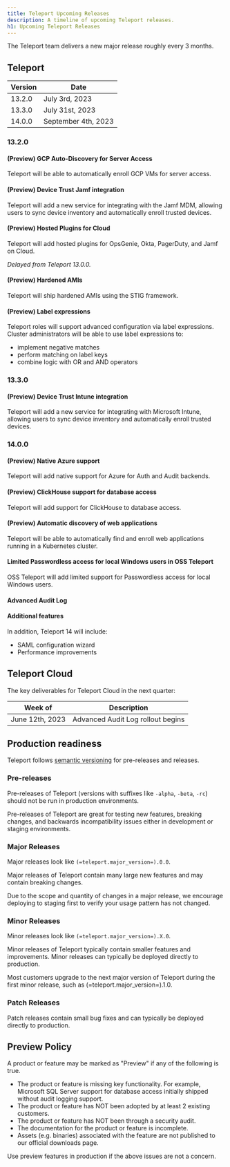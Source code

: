 ```yaml
---
title: Teleport Upcoming Releases
description: A timeline of upcoming Teleport releases.
h1: Upcoming Teleport Releases
---
```


The Teleport team delivers a new major release roughly every 3 months.

## Teleport

| Version | Date                |
|---------|---------------------|
| 13.2.0  | July 3rd, 2023      |
| 13.3.0  | July 31st, 2023     |
| 14.0.0  | September 4th, 2023 |

### 13.2.0

#### (Preview) GCP Auto-Discovery for Server Access

Teleport will be able to automatically enroll GCP VMs for server access.

#### (Preview) Device Trust Jamf integration

Teleport will add a new service for integrating with the Jamf MDM, allowing
users to sync device inventory and automatically enroll trusted devices.

#### (Preview) Hosted Plugins for Cloud

Teleport will add hosted plugins for OpsGenie, Okta, PagerDuty, and Jamf on
Cloud.

*Delayed from Teleport 13.0.0.*

#### (Preview) Hardened AMIs

Teleport will ship hardened AMIs using the STIG framework.

#### (Preview) Label expressions

Teleport roles will support advanced configuration via label expressions.
Cluster administrators will be able to use label expressions to:

- implement negative matches
- perform matching on label keys
- combine logic with OR and AND operators

### 13.3.0

#### (Preview) Device Trust Intune integration

Teleport will add a new service for integrating with Microsoft Intune, allowing
users to sync device inventory and automatically enroll trusted devices.

### 14.0.0

#### (Preview) Native Azure support

Teleport will add native support for Azure for Auth and Audit backends.

#### (Preview) ClickHouse support for database access

Teleport will add support for ClickHouse to database access.

#### (Preview) Automatic discovery of web applications

Teleport will be able to automatically find and enroll web applications running
in a Kubernetes cluster.

#### Limited Passwordless access for local Windows users in OSS Teleport

OSS Teleport will add limited support for Passwordless access for local Windows users.

#### Advanced Audit Log


#### Additional features

In addition, Teleport 14 will include:

- SAML configuration wizard
- Performance improvements

## Teleport Cloud

The key deliverables for Teleport Cloud in the next quarter:

| Week of          | Description                                           |
|------------------|-------------------------------------------------------|
| June 12th, 2023  | Advanced Audit Log rollout begins                     |

## Production readiness

Teleport follows [semantic versioning](https://semver.org) for pre-releases and
releases.

### Pre-releases

Pre-releases of Teleport (versions with suffixes like `-alpha`, `-beta`, `-rc`)
should not be run in production environments.

Pre-releases of Teleport are great for testing new features, breaking changes,
and backwards incompatibility issues either in development or staging
environments.

### Major Releases

Major releases look like `(=teleport.major_version=).0.0`.

Major releases of Teleport contain many large new features and may contain
breaking changes.

Due to the scope and quantity of changes in a major release, we encourage
deploying to staging first to verify your usage pattern has not changed.

### Minor Releases

Minor releases look like `(=teleport.major_version=).X.0`.

Minor releases of Teleport typically contain smaller features and improvements.
Minor releases can typically be deployed directly to production.

Most customers upgrade to the next major version of Teleport during the first
minor release, such as (=teleport.major_version=).1.0.

### Patch Releases

Patch releases contain small bug fixes and can typically be deployed directly
to production.

## Preview Policy

A product or feature may be marked as "Preview" if any of the following is
true.

- The product or feature is missing key functionality. For example, Microsoft
  SQL Server support for database access initially shipped without audit
  logging support.
- The product or feature has NOT been adopted by at least 2 existing customers.
- The product or feature has NOT been through a security audit.
- The documentation for the product or feature is incomplete.
- Assets (e.g. binaries) associated with the feature are not published to our
  official downloads page.

Use preview features in production if the above issues are not a concern.
